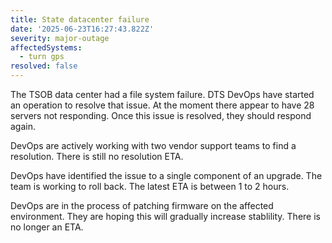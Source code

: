 ```yaml
---
title: State datacenter failure
date: '2025-06-23T16:27:43.822Z'
severity: major-outage
affectedSystems:
  - turn gps
resolved: false
---
```


The TSOB data center had a file system failure. DTS DevOps have started an operation to resolve that issue. At the moment there appear to have 28 servers not responding. Once this issue is resolved, they should respond again.

<Update date="2025-06-23T18:20:43.822Z">DevOps are actively working with two vendor support teams to find a resolution. There is still no resolution ETA.</Update>

<Update date="2025-06-23T20:13:43.822Z">DevOps have identified the issue to a single component of an upgrade. The team is working to roll back. The latest ETA is between 1 to 2 hours.</Update>

<Update date="2025-06-23T00:57:24.822Z">DevOps are in the process of patching firmware on the affected environment. They are hoping this will gradually increase stablility. There is no longer an ETA.</Update>
